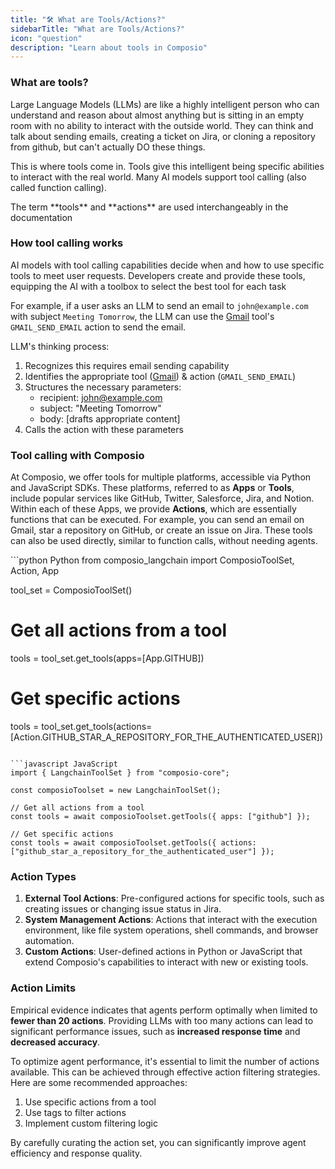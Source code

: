 ```yaml
---
title: "🛠️ What are Tools/Actions?"
sidebarTitle: "What are Tools/Actions?"
icon: "question"
description: "Learn about tools in Composio"
---
```

### What are tools?

Large Language Models (LLMs) are like a highly intelligent person who can understand and reason about almost anything but is sitting in an empty room with no ability to interact with the outside world. They can think and talk about sending emails, creating a ticket on Jira, or cloning a repository from github, but can't actually DO these things. 

This is where tools come in. Tools give this intelligent being specific abilities to interact with the real world. Many AI models support tool calling (also called function calling).

<Note>
The term **tools** and **actions** are used interchangeably in the documentation 
</Note>

### How tool calling works
AI models with tool calling capabilities decide when and how to use specific tools to meet user requests. Developers create and provide these tools, equipping the AI with a toolbox to select the best tool for each task

For example, if a user asks an LLM to send an email to `john@example.com` with subject `Meeting Tomorrow`, the LLM can use the [Gmail](https://app.composio.dev/app/gmail) tool's `GMAIL_SEND_EMAIL` action to send the email.

LLM's thinking process:
1. Recognizes this requires email sending capability
2. Identifies the appropriate tool ([Gmail](https://app.composio.dev/app/gmail)) & action (`GMAIL_SEND_EMAIL`)
3. Structures the necessary parameters:
   - recipient: john@example.com
   - subject: "Meeting Tomorrow"
   - body: [drafts appropriate content]
4. Calls the action with these parameters


### Tool calling with Composio

At Composio, we offer tools for multiple platforms, accessible via Python and JavaScript SDKs. These platforms, referred to as **Apps** or **Tools**, include popular services like GitHub, Twitter, Salesforce, Jira, and Notion. Within each of these Apps, we provide **Actions**, which are essentially functions that can be executed. For example, you can send an email on Gmail, star a repository on GitHub, or create an issue on Jira. These tools can also be used directly, similar to function calls, without needing agents.

<CodeGroup>
```python Python 
from composio_langchain import ComposioToolSet, Action, App

tool_set = ComposioToolSet()

# Get all actions from a tool
tools = tool_set.get_tools(apps=[App.GITHUB])

# Get specific actions
tools = tool_set.get_tools(actions=[Action.GITHUB_STAR_A_REPOSITORY_FOR_THE_AUTHENTICATED_USER])
```

```javascript JavaScript
import { LangchainToolSet } from "composio-core";

const composioToolset = new LangchainToolSet();

// Get all actions from a tool
const tools = await composioToolset.getTools({ apps: ["github"] });

// Get specific actions
const tools = await composioToolset.getTools({ actions: ["github_star_a_repository_for_the_authenticated_user"] });
```
</CodeGroup>

### Action Types

1. **External Tool Actions**: Pre-configured actions for specific tools, such as creating issues or changing issue status in Jira.
2. **System Management Actions**: Actions that interact with the execution environment, like file system operations, shell commands, and browser automation.
3. **Custom Actions**: User-defined actions in Python or JavaScript that extend Composio's capabilities to interact with new or existing tools.

### Action Limits

Empirical evidence indicates that agents perform optimally when limited to **fewer than 20 actions**. Providing LLMs with too many actions can lead to significant performance issues, such as **increased response time** and **decreased accuracy**.

To optimize agent performance, it's essential to limit the number of actions available. This can be achieved through effective action filtering strategies. Here are some recommended approaches:

1. Use specific actions from a tool
2. Use tags to filter actions
3. Implement custom filtering logic

By carefully curating the action set, you can significantly improve agent efficiency and response quality.
